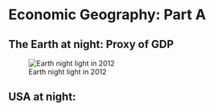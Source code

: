 # Economic Geography: Part A

## The Earth at night: Proxy of GDP

![Earth night light in 2012](figures/night_light_2012.jpg){fig-align="center"}

## USA at night:
